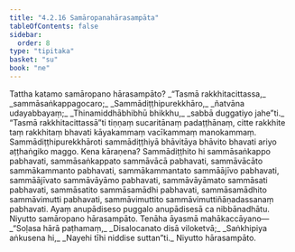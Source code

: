 ```yaml
---
title: "4.2.16 Samāropanahārasampāta"
tableOfContents: false
sidebar:
  order: 8
type: "tipitaka"
basket: "su"
book: "ne"
---
```



<DynamicBreadcrumb />

<Division number="78" book="ne">

<Paragraph number="540" book="ne">
Tattha katamo samāropano hārasampāto?
</Paragraph>

<Paragraph number="541" type="verses" book="ne">
_“Tasmā rakkhitacittassa,_  
_sammāsaṅkappagocaro;_  
_Sammādiṭṭhipurekkhāro,_  
_ñatvāna udayabbayaṃ;_  
_Thinamiddhābhibhū bhikkhu,_  
_sabbā duggatiyo jahe”ti._  

</Paragraph>

<Paragraph number="542" book="ne">
“Tasmā rakkhitacittassā”ti tiṇṇaṃ sucaritānaṃ padaṭṭhānaṃ, citte rakkhite taṃ rakkhitaṃ bhavati kāyakammaṃ vacīkammaṃ manokammaṃ. Sammādiṭṭhipurekkhāroti sammādiṭṭhiyā bhāvitāya bhāvito bhavati ariyo aṭṭhaṅgiko maggo. Kena kāraṇena? Sammādiṭṭhito hi sammāsaṅkappo pabhavati, sammāsaṅkappato sammāvācā pabhavati, sammāvācāto sammākammanto pabhavati, sammākammantato sammāājīvo pabhavati, sammāājīvato sammāvāyāmo pabhavati, sammāvāyāmato sammāsati pabhavati, sammāsatito sammāsamādhi pabhavati, sammāsamādhito sammāvimutti pabhavati, sammāvimuttito sammāvimuttiñāṇadassanaṃ pabhavati. Ayaṃ anupādiseso puggalo anupādisesā ca nibbānadhātu.

</Paragraph>
</Division>

<Paragraph number="543" type="center" book="ne">
Niyutto samāropano hārasampāto.


</Paragraph>

<Paragraph number="544" type="center" book="ne">
Tenāha āyasmā mahākaccāyano—
</Paragraph>

<Paragraph number="545" type="verses" book="ne">
_“Soḷasa hārā paṭhamaṃ,_  
_Disalocanato disā viloketvā;_  
_Saṅkhipiya aṅkusena hi,_  
_Nayehi tīhi niddise suttan”ti._  


</Paragraph>

<Paragraph number="546" type="center" book="ne">
Niyutto hārasampāto.
</Paragraph>